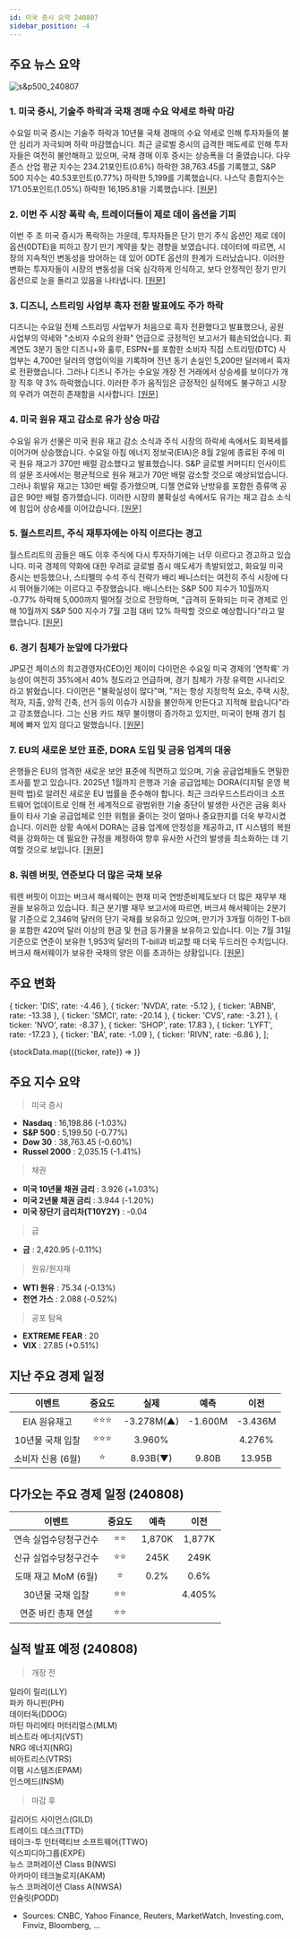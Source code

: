 ```yaml
---
id: 미국 증시 요약 240807
sidebar_position: -4
---
```


## 주요 뉴스 요약

![s&p500_240807](/map/240807.png)

### 1. **미국 증시, 기술주 하락과 국채 경매 수요 약세로 하락 마감**

수요일 미국 증시는 기술주 하락과 10년물 국채 경매의 수요 약세로 인해 투자자들의 불안 심리가 자극되며 하락 마감했습니다. 최근 글로벌 증시의 급격한 매도세로 인해 투자자들은 여전히 불안해하고 있으며, 국채 경매 이후 증시는 상승폭을 더 줄였습니다. 다우존스 산업 평균 지수는 234.21포인트(0.6%) 하락한 38,763.45를 기록했고, S&P 500 지수는 40.53포인트(0.77%) 하락한 5,199를 기록했습니다. 나스닥 종합지수는 171.05포인트(1.05%) 하락한 16,195.81을 기록했습니다. [[원문]](https://www.reuters.com/markets/us/futures-rally-big-tech-extends-recovery-2024-08-07/)

### 2. **이번 주 시장 폭락 속, 트레이더들이 제로 데이 옵션을 기피**

이번 주 초 미국 증시가 폭락하는 가운데, 투자자들은 단기 만기 주식 옵션인 제로 데이 옵션(0DTE)을 피하고 장기 만기 계약을 찾는 경향을 보였습니다. 데이터에 따르면, 시장의 지속적인 변동성을 방어하는 데 있어 0DTE 옵션의 한계가 드러났습니다. 이러한 변화는 투자자들이 시장의 변동성을 더욱 심각하게 인식하고, 보다 안정적인 장기 만기 옵션으로 눈을 돌리고 있음을 나타냅니다. [[원문]](https://www.reuters.com/markets/us/traders-spurn-zero-day-options-this-weeks-market-tumble-2024-08-07/)

### 3. **디즈니, 스트리밍 사업부 흑자 전환 발표에도 주가 하락**

디즈니는 수요일 전체 스트리밍 사업부가 처음으로 흑자 전환했다고 발표했으나, 공원 사업부의 약세와 "소비자 수요의 완화" 언급으로 긍정적인 보고서가 훼손되었습니다. 회계연도 3분기 동안 디즈니+와 훌루, ESPN+를 포함한 소비자 직접 스트리밍(DTC) 사업부는 4,700만 달러의 영업이익을 기록하며 전년 동기 손실인 5,200만 달러에서 흑자로 전환했습니다. 그러나 디즈니 주가는 수요일 개장 전 거래에서 상승세를 보이다가 개장 직후 약 3% 하락했습니다. 이러한 주가 움직임은 긍정적인 실적에도 불구하고 시장의 우려가 여전히 존재함을 시사합니다. [[원문]](https://finance.yahoo.com/news/disney-earnings-streaming-unit-turns-first-profit-while-parks-business-lags-183949751.html)

### 4. **미국 원유 재고 감소로 유가 상승 마감**

수요일 유가 선물은 미국 원유 재고 감소 소식과 주식 시장의 하락세 속에서도 회복세를 이어가며 상승했습니다. 수요일 아침 에너지 정보국(EIA)은 8월 2일에 종료된 주에 미국 원유 재고가 370만 배럴 감소했다고 발표했습니다. S&P 글로벌 커머디티 인사이트의 설문 조사에서는 평균적으로 원유 재고가 70만 배럴 감소할 것으로 예상되었습니다. 그러나 휘발유 재고는 130만 배럴 증가했으며, 디젤 연료와 난방유를 포함한 증류액 공급은 90만 배럴 증가했습니다. 이러한 시장의 불확실성 속에서도 유가는 재고 감소 소식에 힘입어 상승세를 이어갔습니다. [[원문]](https://www.marketwatch.com/story/oil-prices-lifted-as-stocks-extend-bounce-and-traders-eye-middle-east-tensions-fc9b90d2?mod=us-markets)

### 5. **월스트리트, 주식 재투자에는 아직 이르다는 경고**

월스트리트의 곰들은 매도 이후 주식에 다시 투자하기에는 너무 이르다고 경고하고 있습니다. 미국 경제의 약화에 대한 우려로 글로벌 증시 매도세가 촉발되었고, 화요일 미국 증시는 반등했으나, 스티펠의 수석 주식 전략가 배리 배니스터는 여전히 주식 시장에 다시 뛰어들기에는 이르다고 주장했습니다. 배니스터는 S&P 500 지수가 10월까지 -0.77% 하락해 5,000까지 떨어질 것으로 전망하며, "급격히 둔화되는 미국 경제로 인해 10월까지 S&P 500 지수가 7월 고점 대비 12% 하락할 것으로 예상합니다"라고 말했습니다. [[원문]](https://www.marketwatch.com/story/this-wall-street-bear-says-its-too-soon-to-jump-back-into-stocks-after-the-selloff-heres-why-dcf0fc71?mod=us-markets)

### 6. **경기 침체가 눈앞에 다가왔다**

JP모건 체이스의 최고경영자(CEO)인 제이미 다이먼은 수요일 미국 경제의 '연착륙' 가능성이 여전히 35%에서 40% 정도라고 언급하며, 경기 침체가 가장 유력한 시나리오라고 밝혔습니다. 다이먼은 "불확실성이 많다"며, "저는 항상 지정학적 요소, 주택 시장, 적자, 지출, 양적 긴축, 선거 등의 이슈가 시장을 불안하게 만든다고 지적해 왔습니다"라고 강조했습니다. 그는 신용 카드 채무 불이행이 증가하고 있지만, 미국이 현재 경기 침체에 빠져 있지 않다고 말했습니다. [[원문]](https://www.cnbc.com/2024/08/07/jamie-dimon-still-sees-a-recession-ahead.html)

### 7. **EU의 새로운 보안 표준, DORA 도입 및 금융 업계의 대응**

은행들은 EU의 엄격한 새로운 보안 표준에 직면하고 있으며, 기술 공급업체들도 면밀한 조사를 받고 있습니다. 2025년 1월까지 은행과 기술 공급업체는 DORA(디지털 운영 복원력 법)로 알려진 새로운 EU 법률을 준수해야 합니다. 최근 크라우드스트라이크 소프트웨어 업데이트로 인해 전 세계적으로 광범위한 기술 중단이 발생한 사건은 금융 회사들이 타사 기술 공급업체로 인한 위험을 줄이는 것이 얼마나 중요한지를 더욱 부각시켰습니다. 이러한 상황 속에서 DORA는 금융 업계에 안정성을 제공하고, IT 시스템의 복원력을 강화하는 데 필요한 규정을 제정하여 향후 유사한 사건의 발생을 최소화하는 데 기여할 것으로 보입니다. [[원문]](https://www.cnbc.com/2024/08/08/what-is-the-eus-digital-operational-resilience-act-dora-explained.html)

### 8. **워렌 버핏, 연준보다 더 많은 국채 보유**

워렌 버핏이 이끄는 버크셔 해서웨이는 현재 미국 연방준비제도보다 더 많은 재무부 채권을 보유하고 있습니다. 최근 분기별 재무 보고서에 따르면, 버크셔 해서웨이는 2분기 말 기준으로 2,346억 달러의 단기 국채를 보유하고 있으며, 만기가 3개월 이하인 T-bill을 포함한 420억 달러 이상의 현금 및 현금 등가물을 보유하고 있습니다. 이는 7월 31일 기준으로 연준이 보유한 1,953억 달러의 T-bill과 비교할 때 더욱 두드러진 수치입니다. 버크셔 해서웨이가 보유한 국채의 양은 이를 초과하는 상황입니다. [[원문]](https://www.cnbc.com/2024/08/07/warren-buffett-now-owns-more-t-bills-than-the-federal-reserve.html?__source=newsletter%7Cmsemea)

## 주요 변화

  { ticker: 'DIS', rate: -4.46 },
  { ticker: 'NVDA', rate: -5.12 },
  { ticker: 'ABNB', rate: -13.38 },
  { ticker: 'SMCI', rate: -20.14 },
  { ticker: 'CVS', rate: -3.21 },
  { ticker: 'NVO', rate: -8.37 },
  { ticker: 'SHOP', rate: 17.83 },
  { ticker: 'LYFT', rate: -17.23 },
  { ticker: 'BA', rate: -1.09 },
  { ticker: 'RIVN', rate: -6.86 },
];

{stockData.map(({ticker, rate}) => <StockCardMini key={ticker} ticker={ticker} rate={rate}></StockCardMini>)}

## 주요 지수 요약

> 미국 증시

- **Nasdaq** : 16,198.86 (-1.03%)
- **S&P 500** : 5,199.50 (-0.77%)
- **Dow 30** : 38,763.45 (-0.60%)
- **Russel 2000** : 2,035.15 (-1.41%)

> 채권

- **미국 10년물 채권 금리** : 3.926 (+1.03%)
- **미국 2년물 채권 금리** : 3.944 (-1.20%)
- **미국 장단기 금리차(T10Y2Y)** : -0.04

> 금

- **금** : 2,420.95 (-0.11%)

> 원유/원자재

- **WTI 원유** : 75.34 (-0.13%)
- **천연 가스** : 2.088 (-0.52%)

> 공포 탐욕

- **EXTREME FEAR** : 20
- **VIX** : 27.85 (+0.51%)

## 지난 주요 경제 일정

|      이벤트       | 중요도 |    실제    |  예측   |  이전   |
| :---------------: | :----: | :--------: | :-----: | :-----: |
|   EIA 원유재고    | ⭐⭐⭐ | -3.278M(▲) | -1.600M | -3.436M |
| 10년물 국채 입찰  | ⭐⭐⭐ |   3.960%   |         | 4.276%  |
| 소비자 신용 (6월) |   ⭐   |  8.93B(▼)  |  9.80B  | 13.95B  |

## 다가오는 주요 경제 일정 (240808)

|        이벤트         | 중요도 |  예측  |  이전  |
| :-------------------: | :----: | :----: | :----: |
| 연속 실업수당청구건수 |  ⭐⭐  | 1,870K | 1,877K |
| 신규 실업수당청구건수 |  ⭐⭐  |  245K  |  249K  |
|  도매 재고 MoM (6월)  |   ⭐   |  0.2%  |  0.6%  |
|   30년물 국채 입찰    |  ⭐⭐  |        | 4.405% |
|  연준 바킨 총재 연설  |  ⭐⭐  |        |        |

## 실적 발표 예정 (240808)

> 개장 전

일라이 릴리(LLY)  
파카 하니핀(PH)  
데이터독(DDOG)  
마틴 마리에타 머터리얼스(MLM)  
비스트라 에너지(VST)  
NRG 에너지(NRG)  
비아트리스(VTRS)  
이팸 시스템즈(EPAM)  
인스메드(INSM)

> 마감 후

길리어드 사이언스(GILD)  
트레이드 데스크(TTD)  
테이크-투 인터랙티브 소프트웨어(TTWO)  
익스피디아그룹(EXPE)  
뉴스 코퍼레이션 Class B(NWS)  
아카마이 테크놀로지(AKAM)  
뉴스 코퍼레이션 Class A(NWSA)  
인슐릿(PODD)

- Sources: CNBC, Yahoo Finance, Reuters, MarketWatch, Investing.com, Finviz, Bloomberg, ...
